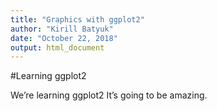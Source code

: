 ```yaml
---
title: "Graphics with ggplot2"
author: "Kirill Batyuk"
date: "October 22, 2018"
output: html_document
---
```


#Learning ggplot2

We're learning ggplot2 It's going to be amazing.